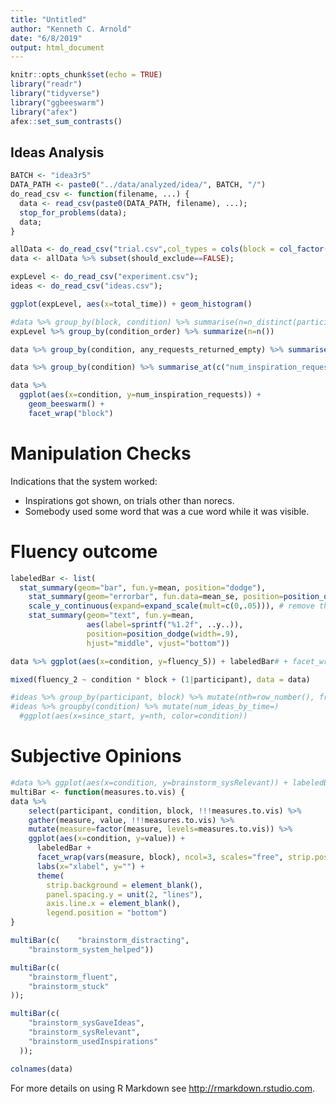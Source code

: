 ```yaml
---
title: "Untitled"
author: "Kenneth C. Arnold"
date: "6/8/2019"
output: html_document
---
```


```r
knitr::opts_chunk$set(echo = TRUE)
library("readr")
library("tidyverse")
library("ggbeeswarm")
library("afex")
afex::set_sum_contrasts()
```

## Ideas Analysis

```r
BATCH <- "idea3r5"
DATA_PATH <- paste0("../data/analyzed/idea/", BATCH, "/")
do_read_csv <- function(filename, ...) {
  data <- read_csv(paste0(DATA_PATH, filename), ...);
  stop_for_problems(data);
  data;
}

allData <- do_read_csv("trial.csv",col_types = cols(block = col_factor(c("0", "1", "2"))));
data <- allData %>% subset(should_exclude==FALSE);

expLevel <- do_read_csv("experiment.csv");
ideas <- do_read_csv("ideas.csv");
```

```r
ggplot(expLevel, aes(x=total_time)) + geom_histogram()
```

```r
#data %>% group_by(block, condition) %>% summarise(n=n_distinct(participant))
expLevel %>% group_by(condition_order) %>% summarize(n=n())
```

```r
data %>% group_by(condition, any_requests_returned_empty) %>% summarise(n())
```

```r
data %>% group_by(condition) %>% summarise_at(c("num_inspiration_requests"), mean)
```

```r
data %>% 
  ggplot(aes(x=condition, y=num_inspiration_requests)) +
    geom_beeswarm() +
    facet_wrap("block")
```

# Manipulation Checks

Indications that the system worked:

- Inspirations got shown, on trials other than norecs.
- Somebody used some word that was a cue word while it was visible.


# Fluency outcome


```r
labeledBar <- list(
  stat_summary(geom="bar", fun.y=mean, position="dodge"),
    stat_summary(geom="errorbar", fun.data=mean_se, position=position_dodge(width=.9), width=.4),
    scale_y_continuous(expand=expand_scale(mult=c(0,.05))), # remove the extra spacing at 0
    stat_summary(geom="text", fun.y=mean,
                 aes(label=sprintf("%1.2f", ..y..)),
                 position=position_dodge(width=.9),
                 hjust="middle", vjust="bottom"))

data %>% ggplot(aes(x=condition, y=fluency_5)) + labeledBar# + facet_wrap("block")
```

```r
mixed(fluency_2 ~ condition * block + (1|participant), data = data)
```

```r
#ideas %>% group_by(participant, block) %>% mutate(nth=row_number(), frac_less_than=cume_dist(since_start)) #%>% 
#ideas %>% groupby(condition) %>% mutate(num_ideas_by_time=)
  #ggplot(aes(x=since_start, y=nth, color=condition))
```

# Subjective Opinions

```r
#data %>% ggplot(aes(x=condition, y=brainstorm_sysRelevant)) + labeledBar + facet_wrap("block")
multiBar <- function(measures.to.vis) {
data %>%
    select(participant, condition, block, !!!measures.to.vis) %>%
    gather(measure, value, !!!measures.to.vis) %>%
    mutate(measure=factor(measure, levels=measures.to.vis)) %>%
    ggplot(aes(x=condition, y=value)) +
      labeledBar +
      facet_wrap(vars(measure, block), ncol=3, scales="free", strip.position="top") +
      labs(x="xlabel", y="") +
      theme(
        strip.background = element_blank(),
        panel.spacing.y = unit(2, "lines"),
        axis.line.x = element_blank(),
        legend.position = "bottom")
}

multiBar(c(    "brainstorm_distracting",
    "brainstorm_system_helped"))
```

```r
multiBar(c(
    "brainstorm_fluent",
    "brainstorm_stuck"
));
```

```r
multiBar(c(
    "brainstorm_sysGaveIdeas",
    "brainstorm_sysRelevant",
    "brainstorm_usedInspirations"
  ));
```

```r
colnames(data)
```

For more details on using R Markdown see <http://rmarkdown.rstudio.com>.
